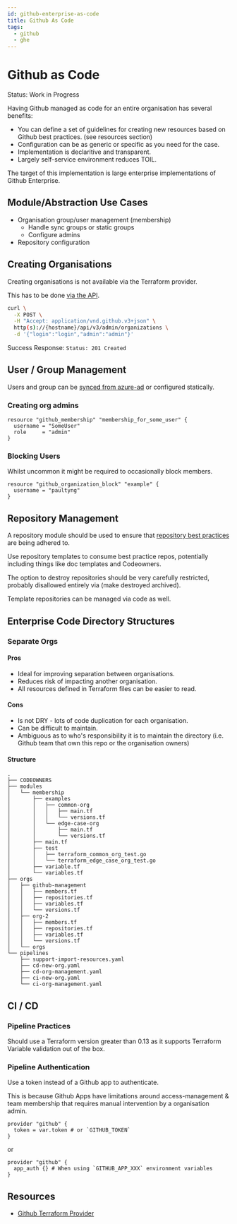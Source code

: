 ---
id: github-enterprise-as-code
title: Github As Code
tags:
  - github
  - ghe
---

# Github as Code

Status: Work in Progress

Having Github managed as code for an entire organisation has several benefits:

* You can define a set of guidelines for creating new resources based on Github best practices. (see resources section)
* Configuration can be as generic or specific as you need for the case.
* Implementation is declaritive and transparent.
* Largely self-service environment reduces TOIL.

The target of this implementation is large enterprise implementations of Github Enterprise.

## Module/Abstraction Use Cases

* Organisation group/user management (membership)
  * Handle sync groups or static groups
  * Configure admins
* Repository configuration

## Creating Organisations

Creating organisations is not available via the Terraform provider.

This has to be done [via the API](https://docs.github.com/en/enterprise-server@3.0/rest/reference/enterprise-admin#create-an-organization).

```bash
curl \
  -X POST \
  -H "Accept: application/vnd.github.v3+json" \
  http(s)://{hostname}/api/v3/admin/organizations \
  -d '{"login":"login","admin":"admin"}'
```

Success Response: `Status: 201 Created`

## User / Group Management

Users and group can be [synced from azure-ad](notes/tech/github/syncing-github-groups-from-azuread.mdx) or configured statically.

### Creating org admins

```
resource "github_membership" "membership_for_some_user" {
  username = "SomeUser"
  role     = "admin"
}
```

### Blocking Users

Whilst uncommon it might be required to occasionally block members.

```
resource "github_organization_block" "example" {
  username = "paultyng"
}
```

## Repository Management

A repository module should be used to ensure that [repository best practices](notes/tech/github/github-repo-best-practices.mdx) are being adhered to.

Use repository templates to consume best practice repos, potentially including things like doc templates and Codeowners.

The option to destroy repositories should be very carefully restricted, probably disallowed entirely via (make destroyed archived).

Template repositories can be managed via code as well.

## Enterprise Code Directory Structures

### Separate Orgs

#### Pros
* Ideal for improving separation between organisations.
* Reduces risk of impacting another organisation.
* All resources defined in Terraform files can be easier to read.

#### Cons
* Is not DRY - lots of code duplication for each organisation.
* Can be difficult to maintain.
* Ambiguous as to who's responsibility it is to maintain the directory (i.e. Github team that own this repo or the organisation owners)

#### Structure

```
.
├── CODEOWNERS
├── modules
│   └── membership
│       ├── examples
│       │   ├── common-org
│       │   │   ├── main.tf
│       │   │   └── versions.tf
│       │   └── edge-case-org
│       │       ├── main.tf
│       │       └── versions.tf
│       ├── main.tf
│       ├── test
│       │   ├── terraform_common_org_test.go
│       │   └── terraform_edge_case_org_test.go
│       ├── variable.tf
│       └── variables.tf
├── orgs
│   ├── github-management
│   │   ├── members.tf
│   │   ├── repositories.tf
│   │   ├── variables.tf
│   │   └── versions.tf
│   ├── org-2
│   │   ├── members.tf
│   │   ├── repositories.tf
│   │   ├── variables.tf
│   │   └── versions.tf
│   └── orgs
└── pipelines
    ├── support-import-resources.yaml
    ├── cd-new-org.yaml
    ├── cd-org-management.yaml
    ├── ci-new-org.yaml
    └── ci-org-management.yaml
```

## CI / CD

### Pipeline Practices

Should use a Terraform version greater than 0.13 as it supports Terraform Variable validation out of the box.

### Pipeline Authentication
Use a token instead of a Github app to authenticate.

This is because Github Apps have limitations around access-management & team membership that requires manual intervention by a organisation admin.

```
provider "github" {
  token = var.token # or `GITHUB_TOKEN`
}
```

or

```
provider "github" {
  app_auth {} # When using `GITHUB_APP_XXX` environment variables
}
```

## Resources

* [Github Terraform Provider](https://registry.terraform.io/providers/integrations/github/latest/docs)
